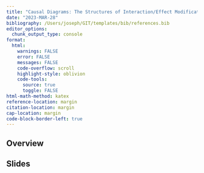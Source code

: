 ```yaml
---
title: "Causal Diagrams: The Structures of Interaction/Effect Modification, Measurement Bias, Selection Bias"
date: "2023-MAR-28"
bibliography: /Users/joseph/GIT/templates/bib/references.bib
editor_options: 
  chunk_output_type: console
format:
  html:
    warnings: FALSE
    error: FALSE
    messages: FALSE
    code-overflow: scroll
    highlight-style: oblivion
    code-tools:
      source: true
      toggle: FALSE
html-math-method: katex
reference-location: margin
citation-location: margin
cap-location: margin
code-block-border-left: true
---
```


  
## Overview
  
  
  
## Slides
